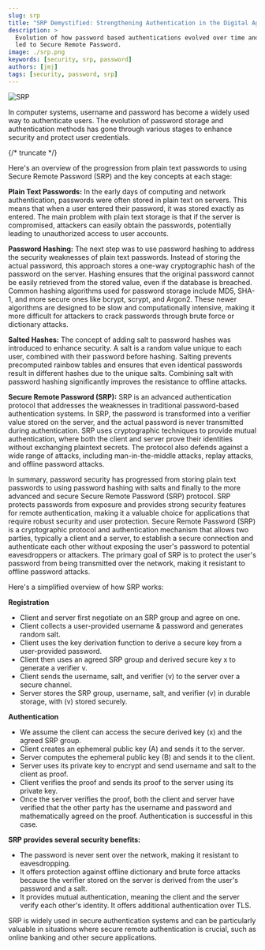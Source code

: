 ```yaml
---
slug: srp
title: "SRP Demystified: Strengthening Authentication in the Digital Age"
description: >
  Evolution of how password based authentications evolved over time and how it
  led to Secure Remote Password.
image: ./srp.png
keywords: [security, srp, password]
authors: [jmj]
tags: [security, password, srp]
---
```


![SRP](./srp.png)

In computer systems, username and password has become a widely used way to
authenticate users. The evolution of password storage and authentication methods
has gone through various stages to enhance security and protect user
credentials.

{/* truncate */}

Here's an overview of the progression from plain text passwords to using Secure
Remote Password (SRP) and the key concepts at each stage:

**Plain Text Passwords:** In the early days of computing and network
authentication, passwords were often stored in plain text on servers. This means
that when a user entered their password, it was stored exactly as entered. The
main problem with plain text storage is that if the server is compromised,
attackers can easily obtain the passwords, potentially leading to unauthorized
access to user accounts.

**Password Hashing:** The next step was to use password hashing to address the
security weaknesses of plain text passwords. Instead of storing the actual
password, this approach stores a one-way cryptographic hash of the password on
the server. Hashing ensures that the original password cannot be easily
retrieved from the stored value, even if the database is breached. Common
hashing algorithms used for password storage include MD5, SHA-1, and more secure
ones like bcrypt, scrypt, and Argon2. These newer algorithms are designed to be
slow and computationally intensive, making it more difficult for attackers to
crack passwords through brute force or dictionary attacks.

**Salted Hashes:** The concept of adding salt to password hashes was introduced
to enhance security. A salt is a random value unique to each user, combined with
their password before hashing. Salting prevents precomputed rainbow tables and
ensures that even identical passwords result in different hashes due to the
unique salts. Combining salt with password hashing significantly improves the
resistance to offline attacks.

**Secure Remote Password (SRP):** SRP is an advanced authentication protocol
that addresses the weaknesses in traditional password-based authentication
systems. In SRP, the password is transformed into a verifier value stored on the
server, and the actual password is never transmitted during authentication. SRP
uses cryptographic techniques to provide mutual authentication, where both the
client and server prove their identities without exchanging plaintext secrets.
The protocol also defends against a wide range of attacks, including
man-in-the-middle attacks, replay attacks, and offline password attacks.

In summary, password security has progressed from storing plain text passwords
to using password hashing with salts and finally to the more advanced and secure
Secure Remote Password (SRP) protocol. SRP protects passwords from exposure and
provides strong security features for remote authentication, making it a
valuable choice for applications that require robust security and user
protection. Secure Remote Password (SRP) is a cryptographic protocol and
authentication mechanism that allows two parties, typically a client and a
server, to establish a secure connection and authenticate each other without
exposing the user's password to potential eavesdroppers or attackers. The
primary goal of SRP is to protect the user's password from being transmitted
over the network, making it resistant to offline password attacks.

Here's a simplified overview of how SRP works:

**Registration**

- Client and server first negotiate on an SRP group and agree on one.
- Client collects a user-provided username & password and generates random salt.
- Client uses the key derivation function to derive a secure key from a
  user-provided password.
- Client then uses an agreed SRP group and derived secure key x to generate a
  verifier v.
- Client sends the username, salt, and verifier (v) to the server over a secure
  channel.
- Server stores the SRP group, username, salt, and verifier (v) in durable
  storage, with (v) stored securely.

**Authentication**

- We assume the client can access the secure derived key (x) and the agreed SRP
  group.
- Client creates an ephemeral public key (A) and sends it to the server.
- Server computes the ephemeral public key (B) and sends it to the client.
- Server uses its private key to encrypt and send username and salt to the
  client as proof.
- Client verifies the proof and sends its proof to the server using its private
  key.
- Once the server verifies the proof, both the client and server have verified
  that the other party has the username and password and mathematically agreed
  on the proof. Authentication is successful in this case.

**SRP provides several security benefits:**

- The password is never sent over the network, making it resistant to
  eavesdropping.
- It offers protection against offline dictionary and brute force attacks
  because the verifier stored on the server is derived from the user's password
  and a salt.
- It provides mutual authentication, meaning the client and the server verify
  each other's identity. It offers additional authentication over TLS.

SRP is widely used in secure authentication systems and can be particularly
valuable in situations where secure remote authentication is crucial, such as
online banking and other secure applications.
